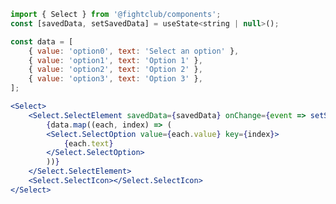 ```jsx
import { Select } from '@fightclub/components';
const [savedData, setSavedData] = useState<string | null>();

const data = [
    { value: 'option0', text: 'Select an option' },
    { value: 'option1', text: 'Option 1' },
    { value: 'option2', text: 'Option 2' },
    { value: 'option3', text: 'Option 3' },
];

<Select>
    <Select.SelectElement savedData={savedData} onChange={event => setSavedData(event.target.value)}>
        {data.map((each, index) => (
        <Select.SelectOption value={each.value} key={index}>
            {each.text}
        </Select.SelectOption>
        ))}
    </Select.SelectElement>
    <Select.SelectIcon></Select.SelectIcon>
</Select>

```